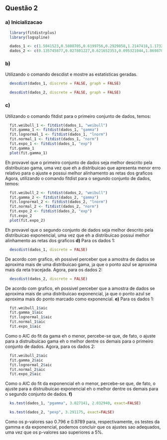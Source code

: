 ## Questão 2
### a) Inicializacao
```r
  library(fitdistrplus)
  library(logspline)

  dados_1 <- c(1.5041523,0.5808705,0.6199756,0.2929858,1.2147418,1.1732594,1.8467931,0.7269610,1.3092812,1.9265448,1.7282812,0.2361632,1.3106581,1.8019292,0.7897818,0.5677988,0.7992817,1.3368005,1.2402656,1.0252386,0.7782393,1.8047716,1.3223821,1.5032899,0.5043259,0.7875174,1.3770674,2.0943592,0.6022997,0.9593989,1.7036922,2.6670048,2.6438775,0.7397409,0.7936696,1.7057606,1.0584502,1.3058469,0.7387255,0.8124776,0.9361091,3.1731695,1.3352055,1.4133855,5.2968719,1.9832667,0.7440084,0.4248801,0.9498297,1.3469362,2.8214065,0.6614477,1.0883973,0.7282942,0.9769054,1.8420575,2.3072208,2.2274732,1.9796718,0.3295184,0.9405720,0.9310785,1.0965863,2.5541585,1.0535822,2.3664379,0.7059021,0.8207271,2.6552079,1.3429702,1.0279349,3.3498766,0.4311925,2.0247835,3.2485039,0.6969921,0.8531717,0.7425681,1.1210406,0.6980474,0.9164595,0.8826692,3.7151028,0.6687568,2.2966736,1.3194069,1.1948272,1.3778784,0.9762028,0.3688774,3.1177911,1.6918782,2.1557233,0.9459414,1.6573522,3.1006086,2.0334823,1.3492192,0.9225732,0.8672477,0.9157428,2.1645084,2.8926458,0.8489437,1.0108665,2.3796070,0.6586505,2.2196382,1.0228407,0.6982244,0.2132779,1.0109585,0.4677821,1.5989773,0.4041169,0.8082916,1.1985266,1.4867111,1.5770678,0.4698882,2.3465176,1.0161216,2.2714103,1.4503062,1.1971287,3.6659271,0.7124729,0.9414630,0.9433260,1.4497606,0.8226787,2.0708662,1.1240895,2.0393229,1.1357822,1.3059311,3.3954544,0.6300943,2.7067416,2.1206116,3.3834169,2.3014790,3.0782228,1.2724096,0.1266975,1.5155155,1.3468412,1.7523991,1.1112829,0.7608809,1.4909929,1.4627506,0.7571807,0.3657977,1.5669474,0.4907667,1.3900836,2.2495471,0.2139862,0.9391391,1.9603337,3.3148988,0.6518895,2.5466493,0.5710819,1.5015009,2.0098511,1.1778841,1.1479635,1.8418899,0.5773628,4.4375189,1.3650535,1.1870664,1.8875720,0.7358844,1.1905181,1.0852035,1.1469524,1.4091236,1.1054257,1.9829842,1.0390362,0.5345018,1.5944451,1.5816388,3.0905316,1.9896006,1.7446187,2.2667180,3.3329492,1.3043072,2.7600491,2.9258039,2.2056283,3.1321799,1.7399257,2.3732162,1.3734298,2.2825318)
  dados_2 <- c(0.135745877,0.027801227,0.621652353,0.095321044,1.869870340,0.014069777,0.504712899,0.270444944,0.576460138,0.005244953,0.936594569,0.130279071,0.430019019,0.035218066,0.051220665,0.124571041,0.001452129,0.156699314,0.667367992,0.148696015,0.203032559,0.461745278,0.226200658,0.207342385,1.558929738,1.158500960,1.190100572,0.073877536,0.002882042,0.285999960,0.197961280,0.002450782,0.117422417,0.823656309,0.483333328,0.256101702,0.179120440,0.285672990,0.094713525,0.004261414,0.172451624,0.368246508,0.009838463,0.018810369,0.248264716,0.012309449,0.023138785,0.271411639,0.011129531,1.154086895,1.642427894,0.278249043,0.190375739,0.090812879,0.306375732,0.250538630,0.077316298,0.067569492,0.325069291,0.174358200,0.183772838,0.880181303,0.144499032,0.096748222,0.014913878,0.182470900,0.774014199,0.558953431,0.352720011,0.242701482,0.036937211,0.139831359,0.472429492,0.550160959,0.839331649,0.315060278,0.031654863,0.039161726,0.719263982,0.573912601,0.136703177,0.961008263,0.048017040,0.185566401,0.328022965,0.119452123,0.243631968,0.219705660,0.097780005,0.066600558,0.801893259,0.118525130,0.093894267,0.171407918,0.643806344,0.407935065,0.152538030,0.828248148,0.976135633,0.171226832,0.207437576,0.017928718,0.367974024,0.382116212,0.286310664,0.505668897,0.360619205,0.165460542,0.008312899,0.252883669,0.011634083,0.044036550,0.170796889,0.045739186,0.185238254,0.398405637,0.802744804,0.158099895,0.099592021,0.504599043,0.590550999,0.127166253,0.263399287,0.356424774,0.133379485,0.306932273,0.008835144,0.082912672,0.299665398,0.395902839,0.288065352,0.416609368,0.425272599,0.081970793,0.364722787,0.470545174,0.365572170,0.254081884,0.040392956,0.006842856,0.219337219,0.709242548,0.090783459,0.136946995,0.241943526,0.150708772,0.232528072,0.178806500,0.780281055,0.058001616,0.663619368,0.027661134,0.305272966,0.108765794,0.020940101,0.180222932,0.399359775,0.052619596,0.271973094,0.083619983,0.230549254,0.374328547,0.195312768,0.325166674,0.177682987,0.459848603,0.062554212,0.116410517,0.927643021,0.089508583,0.029201016,0.450543533,0.117983311,0.605630701,0.168612252,0.218150004,0.024357025,0.121119796,0.013646747,0.102652334,0.294725991,0.046641126,0.190074488,0.458263101,0.572174949,0.284940300,0.758176183,0.114249664,0.320503851,0.388042935,0.256721099,0.139473681,0.459000828,0.074468144,0.300181977,0.476743803,0.192778245,0.724294947,0.489985630,0.018394502)
```

### b)
Utilizando o comando descdist e mostre as estatísticas geradas.
```r
  descdist(dados_1, discrete = FALSE, graph = FALSE)
```
```r
  descdist(dados_2, discrete = FALSE, graph = FALSE)
```

### c)
Utilizando o comando fitdist para o primeiro conjunto de dados, temos:
```r
  fit.weibull_1 <- fitdist(dados_1, "weibull")
  fit.gamma_1 <- fitdist(dados_1, "gamma")
  fit.lognormal_1 <- fitdist(dados_1, "lnorm")
  fit.normal_1 <- fitdist(dados_1, "norm")
  fit.expo_1 <- fitdist(dados_1, "exp")
  fit.gamma_1
  plot(fit.gamma_1)
```
Eh provavel que o primeiro conjunto de dados seja melhor descrito pela distribuicao gama, uma vez que eh a distribuicao que apresenta menor erro relativo para o ajuste e possui melhor alinhamento as retas dos graficos
\newline
\newline
Agora, utilizando o comando fitdist para o segundo conjunto de dados, temos:
```r
  fit.weibull_2 <- fitdist(dados_2, "weibull")
  fit.gamma_2 <- fitdist(dados_2, "gamma")
  fit.lognormal_2 <- fitdist(dados_2, "lnorm")
  fit.normal_2 <- fitdist(dados_2, "norm")
  fit.expo_2 <- fitdist(dados_2, "exp")
  fit.expo_2
  plot(fit.expo_2)
```
Eh provavel que o segundo conjunto de dados seja melhor descrito pela distribuicao exponencial, uma vez que eh a distribuicao possui melhor alinhamento as retas dos graficos
\newline
\newline
**d)**
\newline
Para os dados 1:
```r
  descdist(dados_1, discrete = FALSE)
```
De acordo com grafico, eh possivel perceber que a amostra de dados se aproxima mais de uma distribuicao gama, ja que o ponto azul se aproxima mais da reta tracejada.
Agora, para os dados 2:
```r
  descdist(dados_2, discrete = FALSE)
```
De acordo com grafico, eh possivel perceber que a amostra de dados se aproxima mais de uma distribuicao exponencial, ja que o ponto azul se aproxima mais do ponto marcado como exponencial.
\newline
\newline
**e)**
\newline
Para os dados 1:
```r
  fit.weibull_1$aic
  fit.gamma_1$aic
  fit.lognormal_1$aic
  fit.normal_1$aic
  fit.expo_1$aic
```
Como o AIC do fit da gama eh o menor, percebe-se que, de fato, o ajuste para a distruibuicao gama eh o melhor dentre os demais para o primeiro conjunto de dados.
\newline
\newline
Agora, para os dados 2:
```r
  fit.weibull_2$aic
  fit.gamma_2$aic
  fit.lognormal_2$aic
  fit.normal_2$aic
  fit.expo_2$aic
```
Como o AIC do fit da exponencial eh o menor, percebe-se que, de fato, o ajuste para a distruibuicao exponencial eh o melhor dentre os demais para o segundo conjunto de dados.
\newline
\newline
**f)**
\newline
```r
  ks.test(dados_1, "pgamma", 3.027141, 2.032940, exact=FALSE)
```
```r
  ks.test(dados_2, "pexp", 3.291175, exact=FALSE)
```
Como os p-valores sao 0.796 e 0.9789 para, respectivamente, os testes da gamma e da exponencial, podemos concluir que os ajustes sao adequados, uma vez que os p-valores sao superiores a 5%.